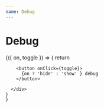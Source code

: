 ```yaml
---
name: Debug
---
```



# Debug

<Playground>
  <Toggle initial={false}>
    {({ on, toggle }) => {
      return <div>
        <Dante 
          debug={on}
        />

        <button onClick={toggle}>
          {on ? 'hide' : 'show' } debug
        </button>
        
      </div>
    }
    }
  </Toggle>
</Playground>

